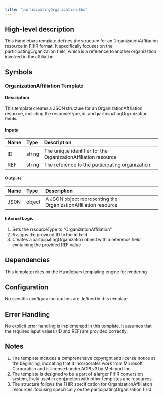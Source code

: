 ```yaml
---
title: "participatingOrganization.hbs"
---
```


## High-level description
This Handlebars template defines the structure for an OrganizationAffiliation resource in FHIR format. It specifically focuses on the participatingOrganization field, which is a reference to another organization involved in the affiliation.

## Symbols

### OrganizationAffiliation Template
#### Description
This template creates a JSON structure for an OrganizationAffiliation resource, including the resourceType, id, and participatingOrganization fields.

#### Inputs
| Name | Type | Description |
|:-----|:-----|:------------|
| ID | string | The unique identifier for the OrganizationAffiliation resource |
| REF | string | The reference to the participating organization |

#### Outputs
| Name | Type | Description |
|:-----|:-----|:------------|
| JSON | object | A JSON object representing the OrganizationAffiliation resource |

#### Internal Logic
1. Sets the resourceType to "OrganizationAffiliation"
2. Assigns the provided ID to the id field
3. Creates a participatingOrganization object with a reference field containing the provided REF value

## Dependencies
This template relies on the Handlebars templating engine for rendering.

## Configuration
No specific configuration options are defined in this template.

## Error Handling
No explicit error handling is implemented in this template. It assumes that the required input values (ID and REF) are provided correctly.

## Notes
1. The template includes a comprehensive copyright and license notice at the beginning, indicating that it incorporates work from Microsoft Corporation and is licensed under AGPLv3 by Metriport Inc.
2. The template is designed to be a part of a larger FHIR conversion system, likely used in conjunction with other templates and resources.
3. The structure follows the FHIR specification for OrganizationAffiliation resources, focusing specifically on the participatingOrganization field.
